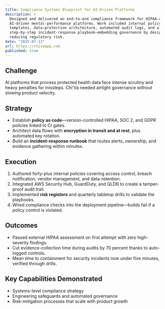 ```yaml
---
title: Compliance Systems Blueprint for AI-Driven Platforms
description: >
  Designed and delivered an end-to-end compliance framework for HIPAA-aligned,
  AI-driven mental-performance platforms. Work included internal policy
  templates, data-protection architecture, automated audit logs, and a
  step-by-step incident-response playbook—embedding governance by design and
  reducing regulatory risk.
date: "2025-07-13"
url: https://chivaapp.com
published: true
---
```


## Challenge  
AI platforms that process protected health data face intense scrutiny and heavy
penalties for missteps. Chi’Va needed airtight governance without slowing
product velocity.

## Strategy  
* Establish **policy as code**—version-controlled HIPAA, SOC 2, and GDPR
  policies linked to CI gates.  
* Architect data flows with **encryption in transit and at rest**, plus
  automated key rotation.  
* Build an **incident-response runbook** that routes alerts, ownership, and
  evidence gathering within minutes.

## Execution  
1. Authored forty-plus internal policies covering access control, breach
   notification, vendor management, and data-retention.  
2. Integrated AWS Security Hub, GuardDuty, and QLDB to create a tamper-proof
   audit trail.  
3. Implemented **risk registers** and quarterly tabletop drills to validate the
   playbooks.  
4. Wired compliance checks into the deployment pipeline—builds fail if a policy
   control is violated.

## Outcomes  
* Passed external HIPAA assessment on first attempt with zero high-severity
  findings.  
* Cut evidence-collection time during audits by 70 percent thanks to auto-logged
  controls.  
* Mean time to containment for security incidents now under five minutes,
  verified through drills.

## Key Capabilities Demonstrated  
* Systems-level compliance strategy  
* Engineering safeguards and automated governance  
* Risk-mitigation processes that scale with product growth
